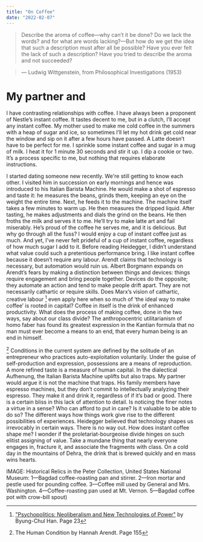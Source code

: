 ```yaml
---
title: "On Coffee"
date: "2022-02-07"
---
```


> Describe the aroma of coffee—why can’t it be done? Do we lack the words? and for what are words lacking?—But how do we get the idea that such a description must after all be possible? Have you ever felt the lack of such a description? Have you tried to describe the aroma and not succeeded?

> — Ludwig Wittgenstein, from Philosophical Investigations (1953)

<h1>My partner and </h1> I have contrasting relationships with coffee. I have always
been a proponent of Nestle’s instant coffee. It tastes decent to me, but in a clutch,
I’ll accept any instant coffee. My mother used to make me cold coffee in the summers
with a heap of sugar and ice, so sometimes I’ll let my hot drink get cold near the
window and sip on it after a few hours have passed. A Latte doesn’t have to be perfect
for me. I sprinkle some instant coffee and sugar in a mug of milk. I heat it for
1 minute 30 seconds and stir it up. I dip a cookie or two. It’s a process specific
to me, but nothing that requires elaborate instructions.

I started dating someone new recently. We're still getting to know each other. I visited him in succession on early mornings and hence was introduced to his Italian Barista Machine. He would make a shot of espresso and taste it: he measures the beans, grinds them, keeping an eye on the weight the entire time. Next, he feeds it to the machine. The machine itself takes a few minutes to warm up.
He then measures the dripped liquid. After tasting, he makes adjustments and dials the grind on the beans. He then froths the milk and serves it to me. He’ll try to make latte art and fail miserably. He’s proud of the coffee he serves me, and it is delicious.
But why go through all the fuss? I would enjoy a cup of instant coffee just as much. And yet, I’ve never felt prideful of a cup of instant coffee, regardless of how much sugar I add to it. Before reading Heidegger, I didn’t understand what value could such a pretentious performance bring. I like instant coffee because it doesn’t require any labour. Arendt claims that technology is necessary, but automation would ruin us. Albert Borgmann expands on Arendt’s fears by making a distinction between things and devices: things require engagement and bring people together. Devices do the opposite; they automate an action and tend to make people drift apart. They are not necessarily cathartic or require skills.
Does Marx’s vision of cathartic, creative labour [^1] even apply here when so much of ‘the ideal way to make coffee’ is rooted in capital? Coffee in itself is the drink of enhanced productivity. What does the process of making coffee, done in the two ways, say about our class divide? The anthropocentric utilitarianism of homo faber has found its greatest expression in the Kantian formula that no man must ever become a means to an end, that every human being is an end in himself.

[^2] Conditions in the current system are defined by the solitude of an entrepreneur who practices auto-exploitation voluntarily. Under the guise of self-production and expression, possessions are a means of reproduction. A more refined taste is a measure of human capital. In the dialectical Aufhenung, the Italian Barista Machine uplifts but also traps.
My partner would argue it is not the machine that traps. His family members have espresso machines, but they don’t commit to intellectually analyzing their espresso. They make it and drink it, regardless of if it’s bad or good. There is a certain bliss in this lack of attention to detail. Is noticing the finer notes a virtue in a sense? Who can afford to put in care? Is it valuable to be able to do so?
The different ways how things work give rise to the different possibilities of experiences. Heidegger believed that technology shapes us irrevocably in certain ways. There is no way out. How does instant coffee shape me? I wonder if the proletariat-bourgeoise divide hinges on such elitist assigning of value. Take a mundane thing that nearly everyone engages in, fracture it, and associate the fragments with class. On a cold day in the mountains of Dehra, the drink that is brewed quickly and en mass wins hearts.

[^1]: ["Psychopolitics: Neoliberalism and New Technologies of Power"](https://www.versobooks.com/books/2505-psychopolitics) by Byung-Chul Han. Page 23
[^2]: The Human Condition by Hannah Arendt. Page 155

IMAGE: Historical Relics in the Peter Collection, United States National Museum: 1—Bagdad coffee-roasting pan and stirrer. 2—Iron mortar and pestle used for pounding coffee. 3—Coffee mill used by General and Mrs. Washington. 4—Coffee-roasting pan used at Mt. Vernon. 5—Bagdad coffee pot with crow-bill spout)
